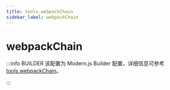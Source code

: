 ```yaml
---
title: tools.webpackChain
sidebar_label: webpackChain
---
```

# webpackChain

:::info BUILDER
该配置为 Modern.js Builder 配置，详细信息可参考 [tools.webpackChain](https://modernjs.dev/builder/api/config-tools.html#tools-webpackchain)。

:::


<Main />
